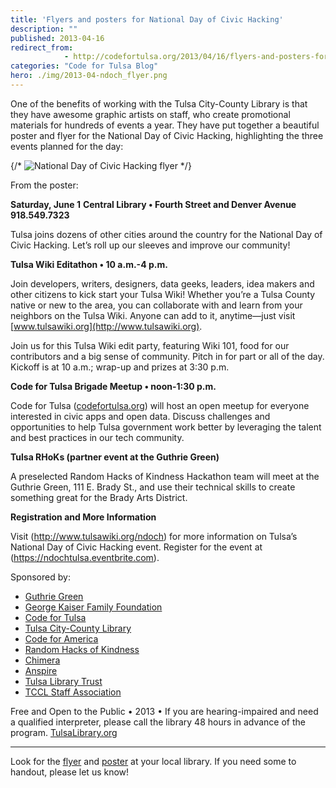 ```yaml
---
title: 'Flyers and posters for National Day of Civic Hacking'
description: ""
published: 2013-04-16
redirect_from: 
            - http://codefortulsa.org/2013/04/16/flyers-and-posters-for-national-day-of-civic-hacking/
categories: "Code for Tulsa Blog"
hero: ./img/2013-04-ndoch_flyer.png
---
```

One of the benefits of working with the Tulsa City-County Library is that they have awesome graphic artists on staff, who create promotional materials for hundreds of events a year. They have put together a beautiful poster and flyer for the National Day of Civic Hacking, highlighting the three events planned for the day:

{/* ![National Day of Civic Hacking flyer](./img/2013-04-ndoch_flyer.png) */}

From the poster:

**Saturday, June 1** **Central Library • Fourth Street and Denver Avenue 918.549.7323**

Tulsa joins dozens of other cities around the country for the National Day of Civic Hacking. Let’s roll up our sleeves and improve our community!

**Tulsa Wiki Editathon • 10 a.m.-4 p.m.**

Join developers, writers, designers, data geeks, leaders, idea makers and other citizens to kick start your Tulsa Wiki! Whether you’re a Tulsa County native or new to the area, you can collaborate with and learn from your neighbors on the Tulsa Wiki. Anyone can add to it, anytime—just visit [www.tulsawiki.org](http://www.tulsawiki.org).

Join us for this Tulsa Wiki edit party, featuring Wiki 101, food for our contributors and a big sense of community. Pitch in for part or all of the day. Kickoff is at 10 a.m.; wrap-up and prizes at 3:30 p.m.

**Code for Tulsa Brigade Meetup • noon-1:30 p.m.**

Code for Tulsa ([codefortulsa.org](http://codefortulsa.org)) will host an open meetup for everyone interested in civic apps and open data. Discuss challenges and opportunities to help Tulsa government work better by leveraging the talent and best practices in our tech community.

**Tulsa RHoKs (partner event at the Guthrie Green)**

A preselected Random Hacks of Kindness Hackathon team will meet at the Guthrie Green, 111 E. Brady St., and use their technical skills to create something great for the Brady Arts District.

**Registration and More Information**

Visit (http://www.tulsawiki.org/ndoch) for more information on Tulsa’s National Day of Civic Hacking event. Register for the event at (https://ndochtulsa.eventbrite.com).

Sponsored by:

- [Guthrie Green](http://www.guthriegreen.com/)
- [George Kaiser Family Foundation](http://www.gkff.org/)
- [Code for Tulsa](http://codefortulsa.org/)
- [Tulsa City-County Library](http://www.tulsalibrary.org/)
- [Code for America](http://codeforamerica.org/)
- [Random Hacks of Kindness](http://www.rhok.org/)
- [Chimera](http://www.tulsawiki.org/Chimera)
- [Anspire](http://www.anspire.com/)
- [Tulsa Library Trust](http://tulsalibrarytrust.org/)
- [TCCL Staff Association](http://www.amazon.com/s?_encoding=UTF8&field-author=Tulsa%20City-County%20Library%20Staff%20Association)

Free and Open to the Public • 2013 • If you are hearing-impaired and need a qualified interpreter, please call the library 48 hours in advance of the program. [TulsaLibrary.org](http://tulsalibrary.org)

---

Look for the [flyer](http://codefortulsa.files.wordpress.com/2013/04/rc_national-day-of-civic-hacking-hlf-sheet-flyr_13.pdf "National Day of Civic Hacking Flyer") and [poster](http://codefortulsa.files.wordpress.com/2013/04/rc_national-day-of-civic-hacking_print13.pdf) at your local library. If you need some to handout, please let us know!
